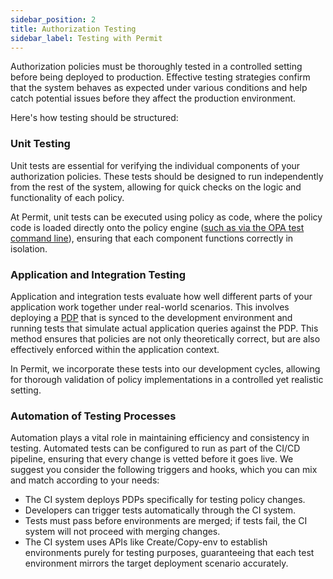 ```yaml
---
sidebar_position: 2
title: Authorization Testing
sidebar_label: Testing with Permit
---
```


<p className="intro-paragraph">Authorization policies must be thoroughly tested in a controlled setting before being deployed to production.
Effective testing strategies confirm that the system behaves as expected under various conditions and help catch
potential issues before they affect the production environment. </p>

Here's how testing should be structured:

### **Unit Testing**

Unit tests are essential for verifying the individual components of your authorization policies.
These tests should be designed to run independently from the rest of the system,
allowing for quick checks on the logic and functionality of each policy.

At Permit, unit tests can be executed using policy as code,
where the policy code is loaded directly onto the policy engine
([such as via the OPA test command line](https://www.openpolicyagent.org/docs/latest/policy-testing/)),
ensuring that each component functions correctly in isolation.

### **Application and Integration Testing**

Application and integration tests evaluate how well different parts of your application
work together under real-world scenarios. This involves deploying a
[PDP](/overview/how-does-it-work#the-policy-decision-point-pdp) that is synced to the development environment
and running tests that simulate actual application queries against the PDP. This method ensures that policies are not only theoretically correct,
but are also effectively enforced within the application context.

In Permit, we incorporate these tests into our development cycles, allowing for thorough validation of policy implementations in a
controlled yet realistic setting.

### **Automation of Testing Processes**

Automation plays a vital role in maintaining efficiency and consistency in testing.
Automated tests can be configured to run as part of the CI/CD pipeline, ensuring that every change is vetted before it goes live.
We suggest you consider the following triggers and hooks, which you can mix and match according to your needs:

- The CI system deploys PDPs specifically for testing policy changes.
- Developers can trigger tests automatically through the CI system.
- Tests must pass before environments are merged; if tests fail, the CI system will not proceed with merging changes.
- The CI system uses APIs like Create/Copy-env to establish environments purely for testing purposes, guaranteeing
  that each test environment mirrors the target deployment scenario accurately.